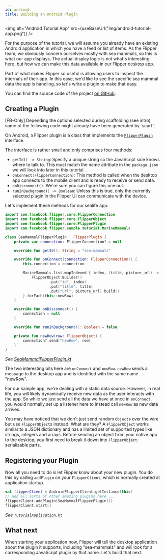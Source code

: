 ```yaml
---
id: android
title: Building an Android Plugin
---
```


<img alt="Android Tutorial App" src={useBaseUrl("img/android-tutorial-app.png")} />

For the purpose of the tutorial, we will assume you already have an existing
Android application in which you have a feed or list of items. As the Flipper
team, we obviously concern ourselves mostly with sea mammals, so this is what
our app displays. The actual display logic is not what's interesting here,
but how we can make this data available in our Flipper desktop app.

Part of what makes Flipper so useful is allowing users to inspect the
internals of their app. In this case, we'd like to see the specific
sea mammal data the app is handling, so let's write a plugin to make that
easy.

You can find the source code of the project [on GitHub](
https://github.com/facebook/flipper/tree/7dae5771d96ea76b75796d3b3a2c78746e581e3f/android/tutorial).

## Creating a Plugin

<FbInternalOnly>
<div class="warning">
[FB-Only] Depending the options selected during scaffolding (see intro), some of the following code might already have been generated by `scarf`. 
</div>
</FbInternalOnly>

On Android, a Flipper plugin is a class that implements the
[`FlipperPlugin`](https://github.com/facebook/flipper/blob/master/android/src/main/java/com/facebook/flipper/core/FlipperPlugin.java)
interface.

The interface is rather small and only comprises four methods:

- `getId() -> String`: Specify a unique string so the JavaScript side knows where to talk to. This must match the name attribute in the `package.json` we will look into later in this tutorial.
- `onConnect(FlipperConnection)`: This method is called when the desktop app connects to the mobile client and is ready to receive or send data.
- `onDisconnect()`: We're sure you can figure this one out.
- `runInBackground() -> Boolean`: Unless this is true, only the currently selected plugin in the Flipper UI can communicate with the device.

Let's implement these methods for our sealife app:

```kotlin
import com.facebook.flipper.core.FlipperConnection
import com.facebook.flipper.core.FlipperObject
import com.facebook.flipper.core.FlipperPlugin
import com.facebook.flipper.sample.tutorial.MarineMammals

class SeaMammalFlipperPlugin : FlipperPlugin {
    private var connection: FlipperConnection? = null

    override fun getId(): String = "sea-mammals"

    override fun onConnect(connection: FlipperConnection?) {
        this.connection = connection

        MarineMammals.list.mapIndexed { index, (title, picture_url) ->
            FlipperObject.Builder()
                    .put("id", index)
                    .put("title", title)
                    .put("url", picture_url).build()
        }.forEach(this::newRow)
    }

    override fun onDisconnect() {
        connection = null
    }

    override fun runInBackground(): Boolean = false

    private fun newRow(row: FlipperObject) {
        connection?.send("newRow", row)
    }
}
```
*See [SeaMammalFlipperPlugin.kt](https://github.com/facebook/flipper/blob/5afb148ffa9e267e5b24e0dfae198d1cf46cc396/android/tutorial/src/main/java/com/facebook/flipper/sample/tutorial/plugin/SeaMammalFlipperPlugin.kt)*

The two interesting bits here are `onConnect` and `newRow`. `newRow` sends a message
to the desktop app and is identified with the same name "newRow".

For our sample app, we're dealing with a static data source. However, in real
life, you will likely dynamically receive new data as the user interacts with
the app. So while we just send all the data we have at once in `onConnect`,
you would normally set up a listener here to instead call `newRow` as new data
arrives.

You may have noticed that we don't just send random `Object`s over the wire but
use `FlipperObject`s instead. What are they? A `FlipperObject` works similar
to a JSON dictionary and has a limited set of supported types like strings,
integers and arrays. Before sending an object from your native app to the
desktop, you first need to break it down into `FlipperObject`-serializable parts.

## Registering your Plugin

Now all you need to do is let Flipper know about your new plugin. You do this
by calling `addPlugin` on your `FlipperClient`, which is normally created
at application startup.

```kotlin
val flipperClient = AndroidFlipperClient.getInstance(this)
// Add all sorts of other amazing plugins here ...
flipperClient.addPlugin(SeaMammalFlipperPlugin())
flipperClient.start()
```
*See [`TutorialApplication.kt`](https://github.com/facebook/flipper/blob/5afb148ffa9e267e5b24e0dfae198d1cf46cc396/android/tutorial/src/main/java/com/facebook/flipper/sample/tutorial/TutorialApplication.kt)*

## What next

When starting your application now, Flipper will tell the desktop application
about the plugin it supports, including "sea-mammals" and will look for a
corresponding JavaScript plugin by that name. Let's build that next.
